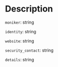 # Description

`moniker`: string

`identity`: string

`website`: string

`security_contact`: string

`details`: string
